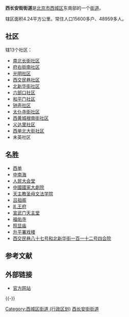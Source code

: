 {{unreferenced|time=2009-07-10T12:05:41+00:00}}
{{中国乡级行政区
|景观照片文件名 = Yi da li.jpg
|景观照片描述 = 义达里
|汉语拼音 = 
|其他语言 = 
|其他语言名称 = 
|旧称 = 
|地名出处 = 
|位置图文件名 = 
|位置图描述 = 
|自定义图片= 
|建置时间 = 
|政府驻地 = 
|毗邻 = 
|总面积 = 
|总人口 = 
|总人口年份 = 
|户籍人口 = 
|户籍人口年份 = 
|常住人口 = 
|常住人口年份 = 
|人口密度 = 
|GDP = 
|GDP年份 = 
|邮政编码 = 
|电话区号 = 10
|官方网站 = 
|网站名称 = 
|11/01/02/001/000}}
'''西长安街街道'''是[[北京市|北京市]][[西城区|西城区]]东南部的一个[[街道_(行政区划)|街道]]。

辖区面积4.24平方公里。常住人口15600多户、48959多人。

==社区==
辖13个社区：
*[[南北长街社区|南北长街社区]]
*[[府右街南社区|府右街南社区]]
*[[光明社区|光明社区]]
*[[西交民巷社区|西交民巷社区]]
*[[北新华街社区|北新华街社区]]
*[[六部口社区|六部口社区]]
*[[和平门社区|和平门社区]]
*[[钟声社区|钟声社区]]
*[[太仆寺街社区|太仆寺街社区]]
*[[西黄城根南街社区|西黄城根南街社区]]
*[[义达里社区|义达里社区]]
*[[西单北大街社区|西单北大街社区]]
*未英社区

==名胜==
*[[西单|西单]]
*[[中南海|中南海]]
*[[人民大会堂|人民大会堂]]
*[[中國國家大劇院|中國國家大劇院]]
*[[天主教圣母文法学院|天主教圣母文法学院]]
*[[吕祖阁|吕祖阁]]
*[[礼王府|礼王府]]
*[[宣武门天主堂|宣武门天主堂]]
*[[福佑寺|福佑寺]]
*[[照显庙|照显庙]]
*[[升平署戏楼|升平署戏楼]]
*[[西交民巷八十七号和北新华街一百一十二号四合院|西交民巷八十七号和北新华街一百一十二号四合院]]

== 参考文献 ==
{{Reflist}}

== 外部链接 ==
* [https://web.archive.org/web/20090830113639/http://www.bjxch.gov.cn/pub/xch_zhuzhan/A/A7/qgjd/xcajjd/ 官方网站]

{{-}}
{{北京市西城区行政区划}}

[[Category:西城区街道_(行政区划)|Category:西城区街道 (行政区划)]]
[[Category:西长安街街道|]]